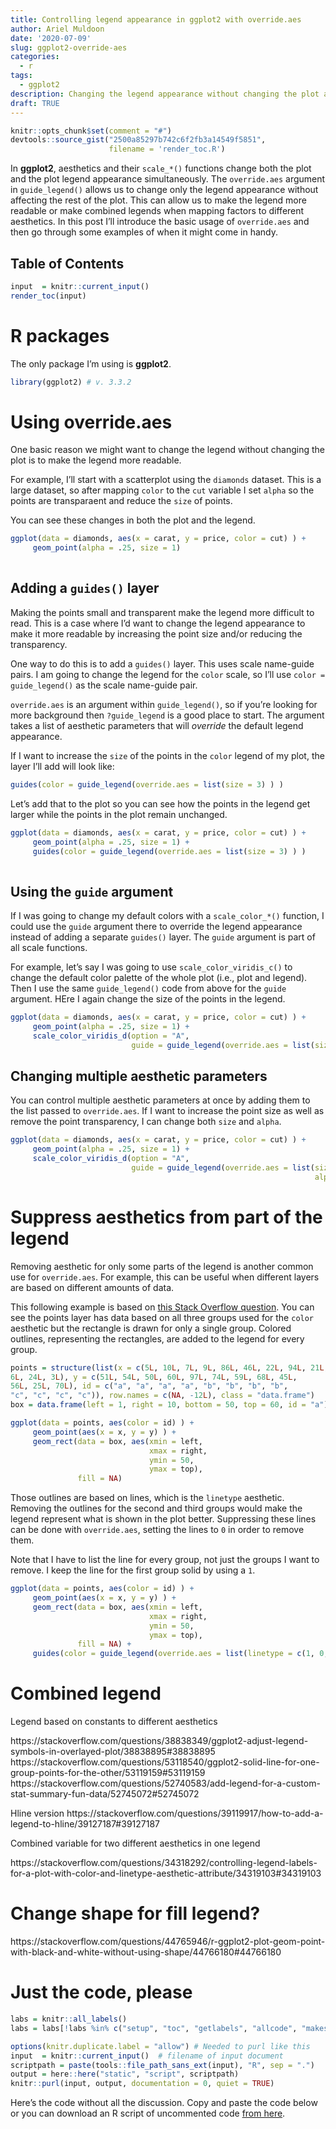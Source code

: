 ```yaml
---
title: Controlling legend appearance in ggplot2 with override.aes
author: Ariel Muldoon
date: '2020-07-09'
slug: ggplot2-override-aes
categories:
  - r
tags:
  - ggplot2
description: Changing the legend appearance without changing the plot appearance can be done using the override.aes argument to guide_legend().  I go through examples of when this is useful, starting with a basic example making a small legend change and working up towards using override.aes to make a combined legend.
draft: TRUE
---
```


```r
knitr::opts_chunk$set(comment = "#")
devtools::source_gist("2500a85297b742c6f2fb3a14549f5851",
                      filename = 'render_toc.R')
```

In **ggplot2**, aesthetics and their `scale_*()` functions change both the plot and the plot legend appearance simultaneously.  The `override.aes` argument in `guide_legend()` allows us to change only the legend appearance without affecting the rest of the plot.  This can allow us to make the legend more readable or make combined legends when mapping factors to different aesthetics.  In this post I'll introduce the basic usage of `override.aes` and then go through some examples of when it might come in handy.

## Table of Contents

```r
input  = knitr::current_input()
render_toc(input)
```

# R packages

The only package I'm using is **ggplot2**.

```r
library(ggplot2) # v. 3.3.2

```

# Using override.aes

One basic reason we might want to change the legend without changing the plot is to make the legend more readable.  

For example, I'll start with a scatterplot using the `diamonds` dataset.  This is a large dataset, so after mapping `color` to the `cut` variable I set `alpha` so the points are transparaent and reduce the `size` of points.

You can see these changes in both the plot and the legend.

```r
ggplot(data = diamonds, aes(x = carat, y = price, color = cut) ) +
     geom_point(alpha = .25, size = 1)
     
```


## Adding a `guides()` layer

Making the points small and transparent make the legend more difficult to read.  This is a case where I'd want to change the legend appearance to make it more readable by increasing the point size and/or reducing the transparency.

One way to do this is to add a `guides()` layer.  This uses scale name-guide pairs.  I am going to change the legend for the `color` scale, so I'll use `color = guide_legend()` as the scale name-guide pair.  

`override.aes` is an argument within `guide_legend()`, so if you're looking for more background then `?guide_legend` is a good place to start.  The argument takes a list of aesthetic parameters that will *override* the default legend appearance.  

If I want to increase the `size` of the points in the `color` legend of my plot, the layer I'll add will look like:

```r
guides(color = guide_legend(override.aes = list(size = 3) ) )
```

Let's add that to the plot so you can see how the points in the legend get larger while the points in the plot remain unchanged.

```r
ggplot(data = diamonds, aes(x = carat, y = price, color = cut) ) +
     geom_point(alpha = .25, size = 1) +
     guides(color = guide_legend(override.aes = list(size = 3) ) )
            
```

## Using the `guide` argument

If I was going to change my default colors with a `scale_color_*()` function, I could use the `guide` argument there to override the legend appearance instead of adding a separate `guides()` layer.  The `guide` argument is part of all scale functions.

For example, let's say I was going to use `scale_color_viridis_c()` to change the default color palette of the whole plot (i.e., plot and legend).  Then I use the same `guide_legend()` code from above for the `guide` argument.  HEre I again change the size of the points in the legend.  

```r
ggplot(data = diamonds, aes(x = carat, y = price, color = cut) ) +
     geom_point(alpha = .25, size = 1) +
     scale_color_viridis_d(option = "A",
                           guide = guide_legend(override.aes = list(size = 3) ) )

```

## Changing multiple aesthetic parameters

You can control multiple aesthetic parameters at once by adding them to the list passed to `override.aes`.  If I want to increase the point size as well as remove the point transparency, I can change both `size` and `alpha`.

```r
ggplot(data = diamonds, aes(x = carat, y = price, color = cut) ) +
     geom_point(alpha = .25, size = 1) +
     scale_color_viridis_d(option = "A",
                           guide = guide_legend(override.aes = list(size = 3,
                                                                    alpha = 1) ) )

```

# Suppress aesthetics from part of the legend

Removing aesthetic for only some parts of the legend is another common use for `override.aes`.  For example, this can be useful when different layers are based on different amounts of data.  

This following example is based on [this Stack Overflow question](https://stackoverflow.com/questions/59548358/r-ggplot2-in-the-legend-how-do-i-hide-unused-colors-from-one-geom-while-show).  You can see the points layer has data based on all three groups used for the `color` aesthetic but the rectangle is drawn for only a single group.  Colored outlines, representing the rectangles, are added to the legend for every group. 

```r
points = structure(list(x = c(5L, 10L, 7L, 9L, 86L, 46L, 22L, 94L, 21L, 
6L, 24L, 3L), y = c(51L, 54L, 50L, 60L, 97L, 74L, 59L, 68L, 45L, 
56L, 25L, 70L), id = c("a", "a", "a", "a", "b", "b", "b", "b", 
"c", "c", "c", "c")), row.names = c(NA, -12L), class = "data.frame")
box = data.frame(left = 1, right = 10, bottom = 50, top = 60, id = "a")

ggplot(data = points, aes(color = id) ) +
     geom_point(aes(x = x, y = y) ) +
     geom_rect(data = box, aes(xmin = left,
                               xmax = right,
                               ymin = 50,
                               ymax = top),
               fill = NA)

```

Those outlines are based on lines, which is the `linetype` aesthetic.  Removing the outlines for the second and third groups would make the legend represent what is shown in the plot better.  Suppressing these lines can be done with `override.aes`, setting the lines to `0` in order to remove them.  

Note that I have to list the line for every group, not just the groups I want to remove.  I keep the line for the first group solid by using a `1`.

```r
ggplot(data = points, aes(color = id) ) +
     geom_point(aes(x = x, y = y) ) +
     geom_rect(data = box, aes(xmin = left,
                               xmax = right,
                               ymin = 50,
                               ymax = top),
               fill = NA) +
     guides(color = guide_legend(override.aes = list(linetype = c(1, 0, 0) ) ) )

```

# Combined legend

Legend based on constants to different aesthetics

https://stackoverflow.com/questions/38838349/ggplot2-adjust-legend-symbols-in-overlayed-plot/38838895#38838895
https://stackoverflow.com/questions/53118540/ggplot2-solid-line-for-one-group-points-for-the-other/53119159#53119159
https://stackoverflow.com/questions/52740583/add-legend-for-a-custom-stat-summary-fun-data/52745072#52745072

Hline version
https://stackoverflow.com/questions/39119917/how-to-add-a-legend-to-hline/39127187#39127187

Combined variable for two different aesthetics in one legend

https://stackoverflow.com/questions/34318292/controlling-legend-labels-for-a-plot-with-color-and-linetype-aesthetic-attribute/34319103#34319103

# Change shape for fill legend?

https://stackoverflow.com/questions/44765946/r-ggplot2-plot-geom-point-with-black-and-white-without-using-shape/44766180#44766180

# Just the code, please

```r
labs = knitr::all_labels()
labs = labs[!labs %in% c("setup", "toc", "getlabels", "allcode", "makescript")]
```

```r
options(knitr.duplicate.label = "allow") # Needed to purl like this
input  = knitr::current_input()  # filename of input document
scriptpath = paste(tools::file_path_sans_ext(input), "R", sep = ".")
output = here::here("static", "script", scriptpath)
knitr::purl(input, output, documentation = 0, quiet = TRUE)
```

Here's the code without all the discussion.  Copy and paste the code below or you can download an R script of uncommented code [from here](`r paste0("/script/", scriptpath)`).

```r
```
